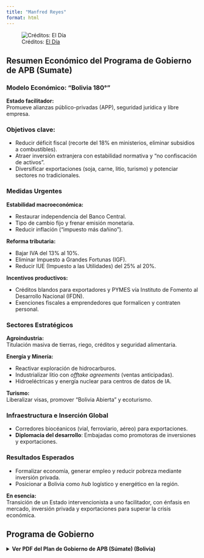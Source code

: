 ```yaml
---
title: "Manfred Reyes"
format: html
---
```


![Créditos: [El Día](https://www.eldia.com.bo/2025-05-19/politica/manfred-presenta-a-medrano-como-candidato-a-vicepresidente-y-mucarzel-aspira-al-senado.html)](6.jpg)

## Resumen Económico del Programa de Gobierno de APB (Sumate)

### Modelo Económico: "Bolivia 180°"

**Estado facilitador:**\
Promueve alianzas público-privadas (APP), seguridad jurídica y libre empresa.

### Objetivos clave:

-   Reducir déficit fiscal (recorte del 18% en ministerios, eliminar subsidios a combustibles).
-   Atraer inversión extranjera con estabilidad normativa y "no confiscación de activos".
-   Diversificar exportaciones (soja, carne, litio, turismo) y potenciar sectores no tradicionales.

### Medidas Urgentes

**Estabilidad macroeconómica:**

-   Restaurar independencia del Banco Central.
-   Tipo de cambio fijo y frenar emisión monetaria.
-   Reducir inflación ("impuesto más dañino").

**Reforma tributaria:**

-   Bajar IVA del 13% al 10%.
-   Eliminar Impuesto a Grandes Fortunas (IGF).
-   Reducir IUE (Impuesto a las Utilidades) del 25% al 20%.

**Incentivos productivos:**

-   Créditos blandos para exportadores y PYMES vía Instituto de Fomento al Desarrollo Nacional (IFDN).
-   Exenciones fiscales a emprendedores que formalicen y contraten personal.

### Sectores Estratégicos

**Agroindustria:**\
Titulación masiva de tierras, riego, créditos y seguridad alimentaria.

**Energía y Minería:**

-   Reactivar exploración de hidrocarburos.
-   Industrializar litio con *offtake agreements* (ventas anticipadas).
-   Hidroeléctricas y energía nuclear para centros de datos de IA.

**Turismo:**\
Liberalizar visas, promover "Bolivia Abierta" y ecoturismo.

### Infraestructura e Inserción Global

-   Corredores biocéanicos (vial, ferroviario, aéreo) para exportaciones.
-   **Diplomacia del desarrollo**: Embajadas como promotoras de inversiones y exportaciones.

### Resultados Esperados

-   Formalizar economía, generar empleo y reducir pobreza mediante inversión privada.
-   Posicionar a Bolivia como *hub* logístico y energético en la región.

**En esencia:**\
Transición de un Estado intervencionista a uno facilitador, con énfasis en mercado, inversión privada y exportaciones para superar la crisis económica.

## Programa de Gobierno

<details>

<summary><strong>Ver PDF del Plan de Gobierno de APB (Súmate) (Bolivia)</strong></summary>

<br>

<iframe width="800" height="800" src="Manfred.pdf" style="border:1px solid #ccc;">

</iframe>

</details>
